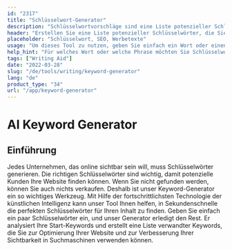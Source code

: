 ```yaml
---
id: "2317"
title: "Schlüsselwort-Generator"
description: "Schlüsselwortvorschläge sind eine Liste potenzieller Schlüsselwörter, die Sie zur Optimierung Ihrer Inhalte für Suchmaschinen verwenden können. Dieses Tool soll Ihnen helfen, die relevantesten und beliebtesten Schlüsselwörter für Ihre Inhalte zu finden. Um dieses Tool zu verwenden, geben Sie einfach ein Wort oder einen Satz in die Suchleiste ein, und wir erstellen eine Liste verwandter Schlüsselwörter."
header: "Erstellen Sie eine Liste potenzieller Schlüsselwörter, die Sie in Ihrem Inhalt verwenden können."
placeholder: "Schlüsselwort, SEO, Werbetexte"
usage: "Um dieses Tool zu nutzen, geben Sie einfach ein Wort oder einen Satz in die Suchleiste ein, und wir generieren eine Liste mit verwandten Schlüsselwörtern."
help_hint: "Für welches Wort oder welche Phrase möchten Sie Schlüsselwortvorschläge erhalten?"
tags: ["Writing Aid"]
date: "2022-03-28"
slug: "/de/tools/writing/keyword-generator"
lang: "de"
product_type: "34"
url: "/app/keyword-generator"
---
```


# AI Keyword Generator

## Einführung

Jedes Unternehmen, das online sichtbar sein will, muss Schlüsselwörter generieren. Die richtigen Schlüsselwörter sind wichtig, damit potenzielle Kunden Ihre Website finden können. Wenn Sie nicht gefunden werden, können Sie auch nichts verkaufen. Deshalb ist unser Keyword-Generator ein so wichtiges Werkzeug. Mit Hilfe der fortschrittlichsten Technologie der künstlichen Intelligenz kann unser Tool Ihnen helfen, in Sekundenschnelle die perfekten Schlüsselwörter für Ihren Inhalt zu finden. Geben Sie einfach ein paar Schlüsselwörter ein, und unser Generator erledigt den Rest. Er analysiert Ihre Start-Keywords und erstellt eine Liste verwandter Keywords, die Sie zur Optimierung Ihrer Website und zur Verbesserung Ihrer Sichtbarkeit in Suchmaschinen verwenden können.
